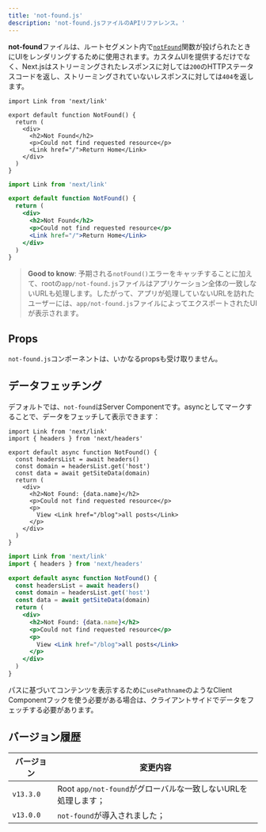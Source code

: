 ```yaml
---
title: 'not-found.js'
description: 'not-found.jsファイルのAPIリファレンス。'
---
```


**not-found**ファイルは、ルートセグメント内で[`notFound`](/docs/app/api-reference/functions/not-found)関数が投げられたときにUIをレンダリングするために使用されます。カスタムUIを提供するだけでなく、Next.jsはストリーミングされたレスポンスに対しては`200`のHTTPステータスコードを返し、ストリーミングされていないレスポンスに対しては`404`を返します。

```tsx filename="app/not-found.tsx" switcher
import Link from 'next/link'

export default function NotFound() {
  return (
    <div>
      <h2>Not Found</h2>
      <p>Could not find requested resource</p>
      <Link href="/">Return Home</Link>
    </div>
  )
}
```

```jsx filename="app/blog/not-found.js" switcher
import Link from 'next/link'

export default function NotFound() {
  return (
    <div>
      <h2>Not Found</h2>
      <p>Could not find requested resource</p>
      <Link href="/">Return Home</Link>
    </div>
  )
}
```

> **Good to know**: 予期される`notFound()`エラーをキャッチすることに加えて、rootの`app/not-found.js`ファイルはアプリケーション全体の一致しないURLも処理します。したがって、アプリが処理していないURLを訪れたユーザーには、`app/not-found.js`ファイルによってエクスポートされたUIが表示されます。

## Props

`not-found.js`コンポーネントは、いかなるpropsも受け取りません。

## データフェッチング

デフォルトでは、`not-found`はServer Componentです。asyncとしてマークすることで、データをフェッチして表示できます：

```tsx filename="app/not-found.tsx" switcher
import Link from 'next/link'
import { headers } from 'next/headers'

export default async function NotFound() {
  const headersList = await headers()
  const domain = headersList.get('host')
  const data = await getSiteData(domain)
  return (
    <div>
      <h2>Not Found: {data.name}</h2>
      <p>Could not find requested resource</p>
      <p>
        View <Link href="/blog">all posts</Link>
      </p>
    </div>
  )
}
```

```jsx filename="app/not-found.jsx" switcher
import Link from 'next/link'
import { headers } from 'next/headers'

export default async function NotFound() {
  const headersList = await headers()
  const domain = headersList.get('host')
  const data = await getSiteData(domain)
  return (
    <div>
      <h2>Not Found: {data.name}</h2>
      <p>Could not find requested resource</p>
      <p>
        View <Link href="/blog">all posts</Link>
      </p>
    </div>
  )
}
```

パスに基づいてコンテンツを表示するために`usePathname`のようなClient Componentフックを使う必要がある場合は、クライアントサイドでデータをフェッチする必要があります。

## バージョン履歴

| バージョン   | 変更内容                                         |
| --------- | --------------------------------------------------- |
| `v13.3.0` | Root `app/not-found`がグローバルな一致しないURLを処理します； |
| `v13.0.0` | `not-found`が導入されました；                             |